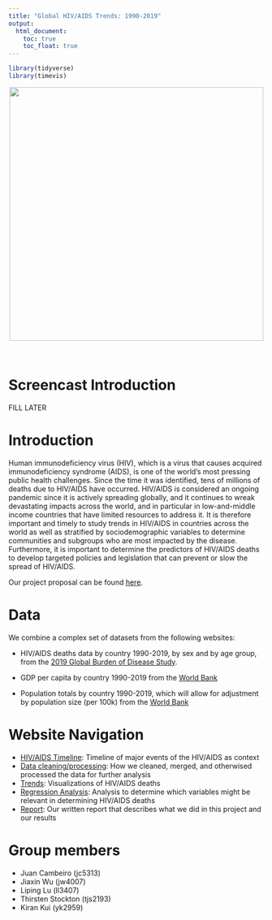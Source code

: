 ```yaml
---
title: "Global HIV/AIDS Trends: 1990-2019"
output: 
  html_document:
    toc: true
    toc_float: true
---  
```


```r
library(tidyverse)
library(timevis)
```

<center>

![](images/hiv.jpg){width=500px}
</center>

<br>

# Screencast Introduction

FILL LATER

# Introduction

Human immunodeficiency virus (HIV), which is a virus that causes acquired immunodeficiency syndrome (AIDS), is one of the world’s most pressing public health challenges. Since the time it was identified, tens of millions of deaths due to HIV/AIDS have occurred. HIV/AIDS is considered an ongoing pandemic since it is actively spreading globally, and it continues to wreak devastating impacts across the world, and in particular in low-and-middle income countries that have limited resources to address it. It is therefore important and timely to study trends in HIV/AIDS in countries across the world as well as stratified by sociodemographic variables to determine communities and subgroups who are most impacted by the disease. Furthermore, it is important to determine the predictors of HIV/AIDS deaths to develop targeted policies and legislation that can prevent or slow the spread of HIV/AIDS.

Our project proposal can be found [here](proposal.html).

# Data

We combine a complex set of datasets from the following websites:

* HIV/AIDS deaths data by country 1990-2019, by sex and by age group, from the [2019 Global Burden of Disease Study](https://vizhub.healthdata.org/gbd-results/?params=gbd-api-2019-public/c896c16b3ce69e85653c71c75e780f64). 

* GDP per capita by country 1990-2019 from the [World Bank](https://data.worldbank.org/indicator/NY.GDP.PCAP.CD?end=2019&start=1990) 

* Population totals by country 1990-2019, which will allow for adjustment by population size (per 100k) from the [World Bank](https://data.worldbank.org/indicator/SP.POP.TOTL) 


# Website Navigation
* [HIV/AIDS Timeline](timeline.html): Timeline of major events of the HIV/AIDS as context
* [Data cleaning/processing](data.html): How we cleaned, merged, and otherwised processed the data for further analysis
* [Trends](trends.html): Visualizations of HIV/AIDS deaths
* [Regression Analysis](regression.html): Analysis to determine which variables might be relevant in determining HIV/AIDS deaths
* [Report](report.html): Our written report that describes what we did in this project and our results

# Group members
* Juan Cambeiro (jc5313)
* Jiaxin Wu (jw4007) 
* Liping Lu (ll3407)
* Thirsten Stockton (tjs2193)
* Kiran Kui (yk2959)


